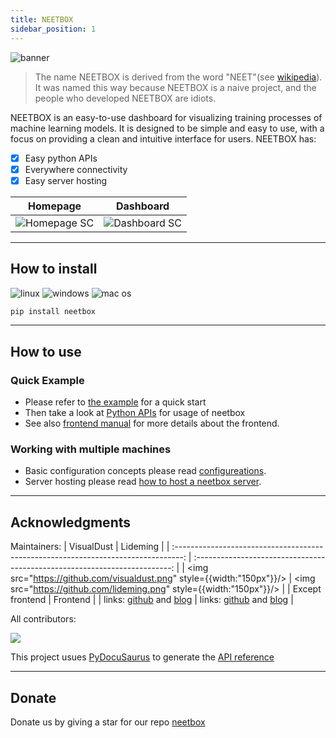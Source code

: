 ```yaml
---
title: NEETBOX
sidebar_position: 1
---
```


![banner](./imgs/index/readme.svg)

> The name NEETBOX is derived from the word "NEET"(see [wikipedia](https://en.wikipedia.org/wiki/NEET)). It was named this way because NEETBOX is a naive project, and the people who developed NEETBOX are idiots.

NEETBOX is an easy-to-use dashboard for visualizing training processes of machine learning models. It is designed to be simple and easy to use, with a focus on providing a clean and intuitive interface for users. NEETBOX has:

- [x] Easy python APIs
- [x] Everywhere connectivity
- [x] Easy server hosting

|Homepage|Dashboard|
|:--:|:--:|
|![Homepage SC](../../static/screenshots/sc1.jpg)|![Dashboard SC](../../static/screenshots/sc2.jpg)|


---

## How to install
![linux](https://img.shields.io/badge/linux-x86%20or%20arm-blue?logo=linux) ![windows](https://img.shields.io/badge/windows-x86%20or%20arm-blue?logo=windows) ![mac os](https://img.shields.io/badge/mac-intel%20or%20apple%20silicon-blue?logo=apple)

```bash
pip install neetbox
```

---

## How to use

### Quick Example

- Please refer to [the example](./example.mdx) for a quick start
- Then take a look at [Python APIs](./python-apis) for usage of neetbox
- See also [frontend manual](./frontend-manual) for more details about the frontend.

### Working with multiple machines

- Basic configuration concepts please read [configureations](./configurations).
- Server hosting please read [how to host a neetbox server](./server-hosting).

---

## Acknowledgments

Maintainers:
|                                     VisualDust                                     |                                  Lideming                                  |
| :--------------------------------------------------------------------------------: | :------------------------------------------------------------------------: |
|       <img src="https://github.com/visualdust.png" style={{width:"150px"}}/>       |    <img src="https://github.com/lideming.png" style={{width:"150px"}}/>    |
|                                  Except frontend                                   |                                  Frontend                                  |
| links: [github](https://github.com/visualDust) and [blog](https://gavin.gong.host) | links: [github](https://github.com/lideming) and [blog](https://yuuza.net) |

All contributors:

<a href = "https://github.com/visualDust/neetbox/graphs/contributors">
  <img src = "https://contrib.rocks/image?repo=VisualDust/neetbox"/>
</a>

This project usues [PyDocuSaurus](https://github.com/Asthestarsfalll/PyDocuSaurus) to generate the [API reference](/docs/apidocs/)

---

## Donate

Donate us by giving a star for our repo [neetbox](https://github.com/visualDust/neetbox)
